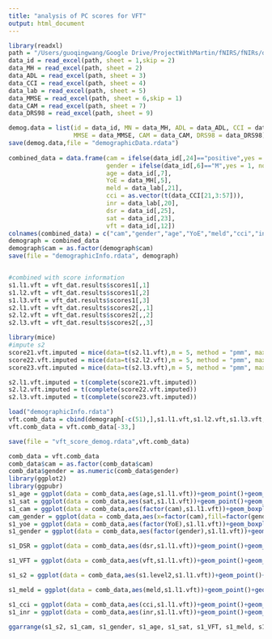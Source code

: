 ```yaml
---
title: "analysis of PC scores for VFT"
output: html_document
---
```


```r
library(readxl)
path = "/Users/guoqingwang/Google Drive/ProjectWithMartin/fNIRS/fNIRs/demog12_18_15/Data book for Hepatic disease study (10001-10055).xlsx"
data_id = read_excel(path, sheet = 1,skip = 2)
data_MH = read_excel(path, sheet = 2)
data_ADL = read_excel(path, sheet = 3)
data_CCI = read_excel(path, sheet = 4)
data_lab = read_excel(path, sheet = 5)
data_MMSE = read_excel(path, sheet = 6,skip = 1)
data_CAM = read_excel(path, sheet = 7)
data_DRS98 = read_excel(path, sheet = 9)

demog.data = list(id = data_id, MN = data_MH, ADL = data_ADL, CCI = data_CCI, lab = data_lab,
                  MMSE = data_MMSE, CAM = data_CAM, DRS98 = data_DRS98)
save(demog.data,file = "demographicData.rdata")
 
combined_data = data.frame(cam = ifelse(data_id[,24]=="positive",yes = 1,no = 0),
                           gender = ifelse(data_id[,6]=="M",yes = 1, no = 0),
                           age = data_id[,7],
                           YoE = data_MH[,5],
                           meld = data_lab[,21], 
                           cci = as.vector(t(data_CCI[21,3:57])), 
                           inr = data_lab[,20],
                           dsr = data_id[,25],
                           sat = data_id[,23],
                           vft = data_id[,12])
colnames(combined_data) = c("cam","gender","age","YoE","meld","cci","inr","dsr","sat","vft")
demograph = combined_data
demograph$cam = as.factor(demograph$cam)
save(file = "demographicInfo.rdata", demograph)


#combined with score information
s1.l1.vft = vft_dat.results$scores1[,1]
s1.l2.vft = vft_dat.results$scores1[,2]
s1.l3.vft = vft_dat.results$scores1[,3]
s2.l1.vft = vft_dat.results$scores2[,,1]
s2.l2.vft = vft_dat.results$scores2[,,2]
s2.l3.vft = vft_dat.results$scores2[,,3]

library(mice)
#impute s2
score21.vft.imputed = mice(data=t(s2.l1.vft),m = 5, method = "pmm", maxit = 20, seed = 500)
score22.vft.imputed = mice(data=t(s2.l2.vft),m = 5, method = "pmm", maxit = 20, seed = 500)
score23.vft.imputed = mice(data=t(s2.l3.vft),m = 5, method = "pmm", maxit = 20, seed = 500)

s2.l1.vft.imputed = t(complete(score21.vft.imputed))
s2.l2.vft.imputed = t(complete(score22.vft.imputed))
s2.l3.vft.imputed = t(complete(score23.vft.imputed))

load("demographicInfo.rdata")
vft.comb_data = cbind(demograph[-c(51),],s1.l1.vft,s1.l2.vft,s1.l3.vft,s2.l1.vft.imputed,s2.l2.vft.imputed,s2.l3.vft.imputed)
vft.comb_data = vft.comb_data[-33,]

save(file = "vft_score_demog.rdata",vft.comb_data)
```

```r
comb_data = vft.comb_data
comb_data$cam = as.factor(comb_data$cam)
comb_data$gender = as.numeric(comb_data$gender)
library(ggplot2)
library(ggpubr)
s1_age = ggplot(data = comb_data,aes(age,s1.l1.vft))+geom_point()+geom_smooth()+labs(title = 'score 1 vs. age')+theme(axis.title.x=element_blank(),axis.title.y = element_blank(),plot.title = element_text(hjust = 0.5))
s1_sat = ggplot(data = comb_data,aes(sat,s1.l1.vft))+geom_point()+geom_smooth()+labs(title = 'score 1 vs. SAT')+theme(axis.title.x=element_blank(),axis.title.y = element_blank(),plot.title = element_text(hjust = 0.5))
s1_cam = ggplot(data = comb_data,aes(factor(cam),s1.l1.vft))+geom_boxplot()+labs(title = 'score 1 vs. CAM')+theme(axis.title.x=element_blank(),axis.title.y = element_blank(),plot.title = element_text(hjust = 0.5))
cam_gender = ggplot(data = comb_data,aes(x=factor(cam),fill=factor(gender)))+geom_bar()+labs(title = 'CAM vs. age')+theme(axis.title.x=element_blank(),axis.title.y = element_blank(),plot.title = element_text(hjust = 0.5))
s1_yoe = ggplot(data = comb_data,aes(factor(YoE),s1.l1.vft))+geom_boxplot() +labs(title = 'score 1 vs. age')+theme(axis.title.x=element_blank(),axis.title.y = element_blank(),plot.title = element_text(hjust = 0.5))
s1_gender = ggplot(data = comb_data,aes(factor(gender),s1.l1.vft))+geom_boxplot()+labs(title = 'score 1 vs. gender')+theme(axis.title.x=element_blank(),axis.title.y = element_blank(),plot.title = element_text(hjust = 0.5))

s1_DSR = ggplot(data = comb_data,aes(dsr,s1.l1.vft))+geom_point()+geom_smooth()+labs(title = 'score 1 vs. DSR')+theme(axis.title.x=element_blank(),axis.title.y = element_blank(),plot.title = element_text(hjust = 0.5))

s1_VFT = ggplot(data = comb_data,aes(vft,s1.l1.vft))+geom_point()+geom_smooth()+labs(title = 'score 1 vs. VFT')+theme(axis.title.x=element_blank(),axis.title.y = element_blank(),plot.title = element_text(hjust = 0.5))

s1_s2 = ggplot(data = comb_data,aes(s1.level2,s1.l1.vft))+geom_point()+labs(title = 'score 1 vs. score 2')+theme(axis.title.x=element_blank(),axis.title.y = element_blank(),plot.title = element_text(hjust = 0.5))

s1_meld = ggplot(data = comb_data,aes(meld,s1.l1.vft))+geom_point()+geom_smooth()+labs(title = 'score 1 vs. MELD')+theme(axis.title.x=element_blank(),axis.title.y = element_blank(),plot.title = element_text(hjust = 0.5))

s1_cci = ggplot(data = comb_data,aes(cci,s1.l1.vft))+geom_point()+geom_smooth()+labs(title = 'score 1 vs. CCI')+theme(axis.title.x=element_blank(),axis.title.y = element_blank(),plot.title = element_text(hjust = 0.5))
s1_inr = ggplot(data = comb_data,aes(inr,s1.l1.vft))+geom_point()+geom_smooth()+labs(title = 'score 1 vs. INR')+theme(axis.title.x=element_blank(),axis.title.y = element_blank(),plot.title = element_text(hjust = 0.5))

ggarrange(s1_s2, s1_cam, s1_gender, s1_age, s1_sat, s1_VFT, s1_meld, s1_cci, s1_inr,ncol = 3, nrow = 3)

```

